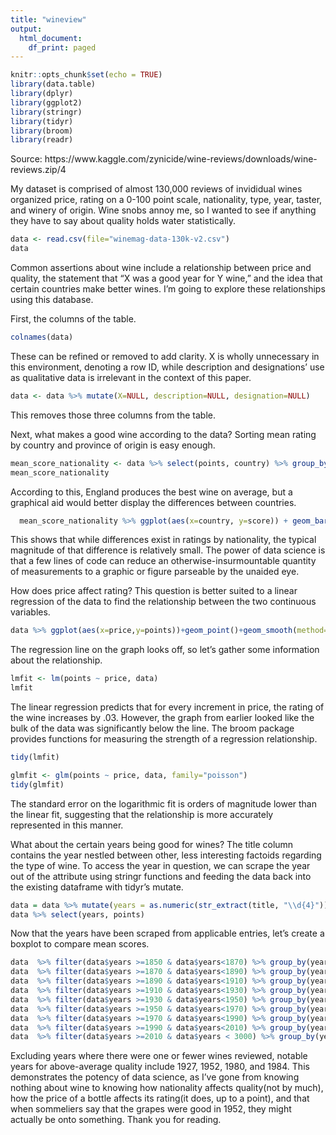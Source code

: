```yaml
---
title: "wineview"
output:
  html_document:
    df_print: paged
---
```


```r
knitr::opts_chunk$set(echo = TRUE)
library(data.table)
library(dplyr)
library(ggplot2)
library(stringr)
library(tidyr)
library(broom)
library(readr)
```
Source: https://www.kaggle.com/zynicide/wine-reviews/downloads/wine-reviews.zip/4


My dataset is comprised of almost 130,000 reviews of invididual wines organized price, rating on a 0-100 point scale, nationality, type, year, taster, and winery of origin. Wine snobs annoy me, so I wanted to see if anything they have to say about quality holds water statistically. 

```r
data <- read.csv(file="winemag-data-130k-v2.csv")
data
```

  Common assertions about wine include a relationship between price and quality, the statement that "X was a good year for Y wine," and the idea that certain countries make better wines. I'm going to explore these relationships using this database.

First, the columns of the table. 
```r
colnames(data)
```

These can be refined or removed to add clarity. X is wholly unnecessary in this environment, denoting a row ID, while description and designations' use as qualitative data is irrelevant in the context of this paper.

```r
data <- data %>% mutate(X=NULL, description=NULL, designation=NULL)
```
This removes those three columns from the table. 

Next, what makes a good wine according to the data? Sorting mean rating by country and province of origin is easy enough.

```r
mean_score_nationality <- data %>% select(points, country) %>% group_by(country)%>% summarize(score=mean(points))
mean_score_nationality
```
According to this, England produces the best wine on average, but a graphical aid would better display the differences between countries.  
```r
  mean_score_nationality %>% ggplot(aes(x=country, y=score)) + geom_bar(stat="identity", width=.5) + labs(x="country", y="mean rating")
```
  
This shows that while differences exist in ratings by nationality, the typical magnitude of that difference is relatively small. The power of data science is that a few lines of code can reduce an otherwise-insurmountable quantity of measurements to a graphic or figure parseable by the unaided eye.   

How does price affect rating? This question is better suited to a linear regression of the data to find the relationship between the two continuous variables.

```r
data %>% ggplot(aes(x=price,y=points))+geom_point()+geom_smooth(method=lm)+labs(x="price", y="rating")
```

The regression line on the graph looks off, so let's gather some information about the relationship. 
```r
lmfit <- lm(points ~ price, data)
lmfit
```
The linear regression predicts that for every increment in price, the rating of the wine increases by .03. However, the graph from earlier looked like the bulk of the data was significantly below the line. The broom package provides functions for measuring the strength of a regression relationship.

```r
tidy(lmfit)
```
```r
glmfit <- glm(points ~ price, data, family="poisson")
tidy(glmfit)
```

The standard error on the logarithmic fit is orders of magnitude lower than the linear fit, suggesting that the relationship is more accurately represented in this manner. 

What about the certain years being good for wines? The title column contains the year nestled between other, less interesting factoids regarding the type of wine. To access the year in question, we can scrape the year out of the attribute using stringr functions and feeding the data back into the existing dataframe with tidyr's mutate.

```r
data = data %>% mutate(years = as.numeric(str_extract(title, "\\d{4}")))
data %>% select(years, points)
```

Now that the years have been scraped from applicable entries, let's create a boxplot to compare mean scores. 

```r
data  %>% filter(data$years >=1850 & data$years<1870) %>% group_by(years) %>% ggplot(aes(factor(years), points)) + geom_boxplot()
data  %>% filter(data$years >=1870 & data$years<1890) %>% group_by(years) %>% ggplot(aes(factor(years), points)) + geom_boxplot()
data  %>% filter(data$years >=1890 & data$years<1910) %>% group_by(years) %>% ggplot(aes(factor(years), points)) + geom_boxplot()
data  %>% filter(data$years >=1910 & data$years<1930) %>% group_by(years) %>% ggplot(aes(factor(years), points)) + geom_boxplot()
data  %>% filter(data$years >=1930 & data$years<1950) %>% group_by(years) %>% ggplot(aes(factor(years), points)) + geom_boxplot()
data  %>% filter(data$years >=1950 & data$years<1970) %>% group_by(years) %>% ggplot(aes(factor(years), points)) + geom_boxplot()
data  %>% filter(data$years >=1970 & data$years<1990) %>% group_by(years) %>% ggplot(aes(factor(years), points)) + geom_boxplot()
data  %>% filter(data$years >=1990 & data$years<2010) %>% group_by(years) %>% ggplot(aes(factor(years), points)) + geom_boxplot()
data  %>% filter(data$years >=2010 & data$years < 3000) %>% group_by(years) %>% ggplot(aes(factor(years), points)) + geom_boxplot()
```

Excluding years where there were one or fewer wines reviewed, notable years for above-average quality include 1927, 1952, 1980, and 1984. This demonstrates the potency of data science, as I've gone from knowing nothing about wine to knowing how nationality affects quality(not by much), how the price of a bottle affects its rating(it does, up to a point), and that when sommeliers say that the grapes were good in 1952, they might actually be onto something.  Thank you for reading.